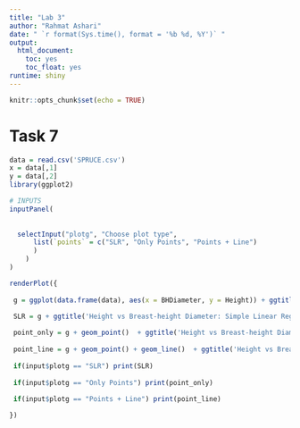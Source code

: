 ```yaml
---
title: "Lab 3"
author: "Rahmat Ashari"
date: " `r format(Sys.time(), format = '%b %d, %Y')` "
output: 
  html_document:
    toc: yes
    toc_float: yes
runtime: shiny
---
```


```r
knitr::opts_chunk$set(echo = TRUE)
```

# Task 7
```r

data = read.csv('SPRUCE.csv')
x = data[,1]
y = data[,2]
library(ggplot2)

# INPUTS
inputPanel(
  
  
  selectInput("plotg", "Choose plot type",
      list(`points` = c("SLR", "Only Points", "Points + Line")
      )
    )
)

renderPlot({
  
 g = ggplot(data.frame(data), aes(x = BHDiameter, y = Height)) + ggtitle('Height vs Breast-height Diameter')

 SLR = g + ggtitle('Height vs Breast-height Diameter: Simple Linear Regression') + geom_smooth(method = 'lm', se = F) #the 'se' controls the presence of the shade 
 
 point_only = g + geom_point()  + ggtitle('Height vs Breast-height Diameter: Scatter plot')
 
 point_line = g + geom_point() + geom_line()  + ggtitle('Height vs Breast-height Diameter: Connected points')
  
 if(input$plotg == "SLR") print(SLR) 
 
 if(input$plotg == "Only Points") print(point_only)
 
 if(input$plotg == "Points + Line") print(point_line)

})

```
